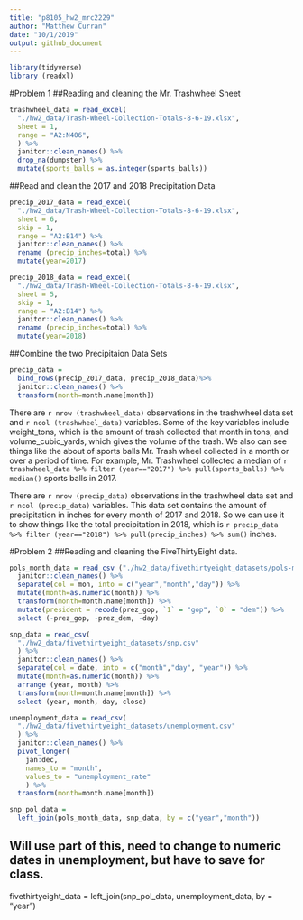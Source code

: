 ```yaml
---
title: "p8105_hw2_mrc2229"
author: "Matthew Curran"
date: "10/1/2019"
output: github_document
---
```


```r
library(tidyverse)
library (readxl)
```
#Problem 1
##Reading and cleaning the Mr. Trashwheel Sheet
```r
trashwheel_data = read_excel(
  "./hw2_data/Trash-Wheel-Collection-Totals-8-6-19.xlsx", 
  sheet = 1, 
  range = "A2:N406",
  ) %>%
  janitor::clean_names() %>%
  drop_na(dumpster) %>%
  mutate(sports_balls = as.integer(sports_balls))
```
##Read and clean the 2017 and 2018 Precipitation Data
```r
precip_2017_data = read_excel(
  "./hw2_data/Trash-Wheel-Collection-Totals-8-6-19.xlsx", 
  sheet = 6,
  skip = 1,
  range = "A2:B14") %>%
  janitor::clean_names() %>%
  rename (precip_inches=total) %>%
  mutate(year=2017)

precip_2018_data = read_excel(
  "./hw2_data/Trash-Wheel-Collection-Totals-8-6-19.xlsx", 
  sheet = 5,
  skip = 1,
  range = "A2:B14") %>%
  janitor::clean_names() %>%
  rename (precip_inches=total) %>%
  mutate(year=2018)
```
##Combine the two Precipitaion Data Sets
```r
precip_data =
  bind_rows(precip_2017_data, precip_2018_data)%>%
  janitor::clean_names() %>%
  transform(month=month.name[month])
```

There are `r nrow (trashwheel_data)` observations in the trashwheel data set and `r ncol (trashwheel_data)` variables. Some of the key variables include weight_tons, which is the amount of trash collected that month in tons, and volume_cubic_yards, which gives the volume of the trash. We also can see things like the about of sports balls Mr. Trash wheel collected in a month or over a period of time. For example, Mr. Trashwheel collected a median of `r trashwheel_data %>% filter (year=="2017") %>% pull(sports_balls) %>% median()` sports balls in 2017.

There are `r nrow (precip_data)` observations in the trashwheel data set and `r ncol (precip_data)` variables. This data set contains the amount of precipitation in inches for every month of 2017 and 2018. So we can use it to show things like the total precipitation in 2018, which is `r precip_data %>% filter (year=="2018") %>% pull(precip_inches) %>% sum()` inches.

#Problem 2
##Reading and cleaning the FiveThirtyEight data.
```r
pols_month_data = read_csv ("./hw2_data/fivethirtyeight_datasets/pols-month.csv") %>%
  janitor::clean_names() %>%
  separate(col = mon, into = c("year","month","day")) %>%
  mutate(month=as.numeric(month)) %>%
  transform(month=month.name[month]) %>%
  mutate(president = recode(prez_gop, `1` = "gop", `0` = "dem")) %>%
  select (-prez_gop, -prez_dem, -day)

snp_data = read_csv(
  "./hw2_data/fivethirtyeight_datasets/snp.csv"
  ) %>%
  janitor::clean_names() %>%
  separate(col = date, into = c("month","day", "year")) %>%
  mutate(month=as.numeric(month)) %>%
  arrange (year, month) %>%
  transform(month=month.name[month]) %>%
  select (year, month, day, close)

unemployment_data = read_csv(
  "./hw2_data/fivethirtyeight_datasets/unemployment.csv"
  ) %>%
  janitor::clean_names() %>%
  pivot_longer(
    jan:dec,
    names_to = "month",
    values_to = "unemployment_rate"
    ) %>%
  transform(month=month.name[month])

snp_pol_data = 
  left_join(pols_month_data, snp_data, by = c("year","month"))

```
## Will use part of this, need to change to numeric dates in unemployment, but have to save for class.

fivethirtyeight_data = 
  left_join(snp_pol_data, unemployment_data, by = "year")

